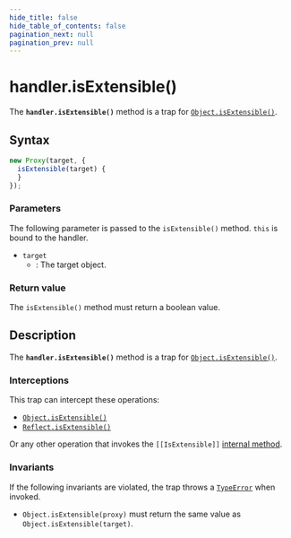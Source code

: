 ```yaml
---
hide_title: false
hide_table_of_contents: false
pagination_next: null
pagination_prev: null
---
```

# handler.isExtensible()

The **`handler.isExtensible()`** method is a trap for
[`Object.isExtensible()`](../../../globals/Object/isExtensible.md).

## Syntax

```js
new Proxy(target, {
  isExtensible(target) {
  }
});
```

### Parameters

The following parameter is passed to the `isExtensible()` method.
`this` is bound to the handler.

- `target`
  - : The target object.

### Return value

The `isExtensible()` method must return a boolean value.

## Description

The **`handler.isExtensible()`** method is a trap for
[`Object.isExtensible()`](../../../globals/Object/isExtensible.md).

### Interceptions

This trap can intercept these operations:

- [`Object.isExtensible()`](../../../globals/Object/isExtensible.md)
- [`Reflect.isExtensible()`](../../../globals/Reflect/isExtensible.md)

Or any other operation that invokes the `[[IsExtensible]]` [internal method](https://developer.mozilla.org/docs/Web/JavaScript/Reference/Global_Objects/Proxy#object_internal_methods).

### Invariants

If the following invariants are violated, the trap throws a [`TypeError`](../../../globals/TypeError/TypeError.md) when invoked.

- `Object.isExtensible(proxy)` must return the same value as
  `Object.isExtensible(target)`.
